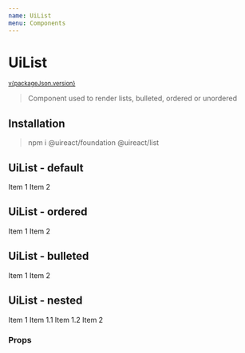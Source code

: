 ```yaml
---
name: UiList
menu: Components
---
```





# UiList

<sup>
  <a href="https://github.com/inavac182/ui-react/blob/main/packages/UiList/" target="_blank">
    v{packageJson.version}
  </a>
</sup>

> Component used to render lists, bulleted, ordered or unordered

## Installation

> npm i @uireact/foundation @uireact/list

## UiList - default

<Playground>
  <UiList>
    <UiListItem>
      <UiText>Item 1</UiText>
    </UiListItem>
    <UiListItem>
      <UiText>Item 2</UiText>
    </UiListItem>
  </UiList>
</Playground>

## UiList - ordered

<Playground>
  <UiList type="ORDERED">
    <UiListItem>
      <UiText>Item 1</UiText>
    </UiListItem>
    <UiListItem>
      <UiText>Item 2</UiText>
    </UiListItem>
  </UiList>
</Playground>

## UiList - bulleted

<Playground>
  <UiList type="BULLETED">
    <UiListItem>
      <UiText>Item 1</UiText>
    </UiListItem>
    <UiListItem>
      <UiText>Item 2</UiText>
    </UiListItem>
  </UiList>
</Playground>

## UiList - nested

<Playground>
  <UiList type="BULLETED">
    <UiListItem>
      <UiText>Item 1</UiText>
      <UiList type="ORDERED">
        <UiListItem>
          <UiText>Item 1.1</UiText>
        </UiListItem>
        <UiListItem>
          <UiText>Item 1.2</UiText>
        </UiListItem>
      </UiList>
    </UiListItem>
    <UiListItem>
      <UiText>Item 2</UiText>
    </UiListItem>
  </UiList>
</Playground>

### Props

<Props of={UiList} />
